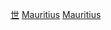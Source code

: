 {{Commonscat|World Heritage Sites in Mauritius}}

[[Category:毛里求斯旅游景点|世]]
[[Category:非洲世界遗产|Mauritius]]
[[Category:各國世界遺產|Mauritius]]